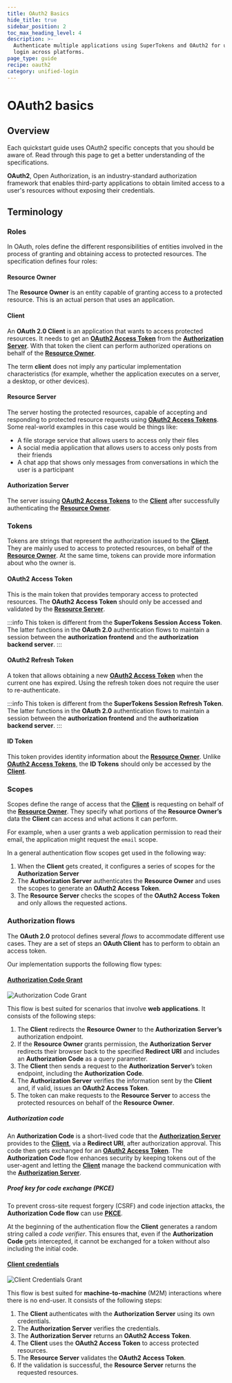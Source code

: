 ```yaml
---
title: OAuth2 Basics
hide_title: true
sidebar_position: 2
toc_max_heading_level: 4
description: >-
  Authenticate multiple applications using SuperTokens and OAuth2 for unified
  login across platforms.
page_type: guide
recipe: oauth2
category: unified-login
---
```



# OAuth2 basics

## Overview

Each quickstart guide uses OAuth2 specific concepts that you should be aware of.
Read through this page to get a better understanding of the specifications. 


**OAuth2**, Open Authorization, is an industry-standard authorization framework that enables third-party applications to obtain limited access to a user's resources without exposing their credentials.

## Terminology

### Roles

In OAuth, roles define the different responsibilities of entities involved in the process of granting and obtaining access to protected resources.
The specification defines four roles:

#### Resource Owner

The **Resource Owner** is an entity capable of granting access to a protected resource.
This is an actual person that uses an application.

#### Client

An **OAuth 2.0 Client** is an application that wants to access protected resources.
It needs to get an [**OAuth2 Access Token**](#oauth2-access-token) from the [**Authorization Server**](#authorization-server).
With that token the client can perform authorized operations on behalf of the [**Resource Owner**](#resource-owner).

The term **client** does not imply any particular implementation characteristics (for example, whether the application executes on a server, a desktop, or other devices).

#### Resource Server

The server hosting the protected resources, capable of accepting and responding to protected resource requests using [**OAuth2 Access Tokens**](#oauth2-access-token).
Some real-world examples in this case would be things like:
- A file storage service that allows users to access only their files
- A social media application that allows users to access only posts from their friends
- A chat app that shows only messages from conversations in which the user is a participant

#### Authorization Server

The server issuing [**OAuth2 Access Tokens**](#oauth2-access-token) to the [**Client**](#client) after successfully authenticating the [**Resource Owner**](#resource-owner).

### Tokens

Tokens are strings that represent the authorization issued to the [**Client**](#client).
They are mainly used to access to protected resources, on behalf of the [**Resource Owner**](#resource-owner).
At the same time, tokens can provide more information about who the owner is.

#### OAuth2 Access Token

This is the main token that provides temporary access to protected resources.
The **OAuth2 Access Token** should only be accessed and validated by the [**Resource Server**](#resource-server).

:::info
This token is different from the **SuperTokens Session Access Token**.
The latter functions in the **OAuth 2.0** authentication flows to maintain a session between the **authorization frontend** and the **authorization backend server**. 
:::

#### OAuth2 Refresh Token

A token that allows obtaining a new [**OAuth2 Access Token**](#oauth2-access-token) when the current one has expired.
Using the refresh token does not require the user to re-authenticate.

:::info
This token is different from the **SuperTokens Session Refresh Token**.
The latter functions in the **OAuth 2.0** authentication flows to maintain a session between the **authorization frontend** and the **authorization backend server**. 
:::

#### ID Token

This token provides identity information about the [**Resource Owner**](#resource-owner).
Unlike [**OAuth2 Access Tokens**](#oauth2-access-token), the **ID Tokens** should only be accessed by the [**Client**](#client).

### Scopes

Scopes define the range of access that the [**Client**](#client) is requesting on behalf of the [**Resource Owner**](#resource-owner).
They specify what portions of the **Resource Owner’s** data the **Client** can access and what actions it can perform.

For example, when a user grants a web application permission to read their email, the application might request the `email` scope.

In a general authentication flow scopes get used in the following way:
1. When the **Client** gets created, it configures a series of scopes for the **Authorization Server**
2. The **Authorization Server** authenticates the **Resource Owner** and uses the scopes to generate an **OAuth2 Access Token**.
3. The **Resource Server** checks the scopes of the **OAuth2 Access Token** and only allows the requested actions.

### Authorization flows

The **OAuth 2.0** protocol defines several *flows* to accommodate different use cases.
They are a set of steps an **OAuth Client** has to perform to obtain an access token.

Our implementation supports the following flow types:

#### [Authorization Code Grant](https://oauth.net/2/grant-types/authorization-code/)

<img src="/img/oauth/authorization-code-flow.png" alt="Authorization Code Grant"/>

This flow is best suited for scenarios that involve **web applications**.
It consists of the following steps:
1. The **Client** redirects the **Resource Owner** to the **Authorization Server’s** authorization endpoint.
2. If the **Resource Owner** grants permission, the **Authorization Server** redirects their browser back to the specified **Redirect URI** and includes an **Authorization Code** as a query parameter.
3. The **Client** then sends a request to the **Authorization Server**’s token endpoint, including the **Authorization Code**.
4. The **Authorization Server** verifies the information sent by the **Client** and, if valid, issues an **OAuth2 Access Token**.
5. The token can make requests to the **Resource Server** to access the protected resources on behalf of the **Resource Owner**.

##### Authorization code

An **Authorization Code** is a short-lived code that the [**Authorization Server**](#authorization-server) provides to the [**Client**](#client), via a **Redirect URI**, after authorization approval.
This code then gets exchanged for an [**OAuth2 Access Token**](#oauth2-access-token). 
The **Authorization Code** flow enhances security by keeping tokens out of the user-agent and letting the [**Client**](#client) manage the backend communication with the [**Authorization Server**](#authorization-server).

##### Proof key for code exchange (PKCE)

To prevent cross-site request forgery (CSRF) and code injection attacks, the **Authorization Code flow** can use [**PKCE**](https://oauth.net/2/pkce/).

At the beginning of the authentication flow the **Client** generates a random string called a *code verifier*.
This ensures that, even if the **Authorization Code** gets intercepted, it cannot be exchanged for a token without also including the initial code.

#### [Client credentials](https://oauth.net/2/grant-types/client-credentials/)

<img src="/img/oauth/client-credentials-flow.png" alt="Client Credentials Grant"/>

This flow is best suited for **machine-to-machine** (M2M) interactions where there is no end-user.
It consists of the following steps:
1. The **Client** authenticates with the **Authorization Server** using its own credentials.
2. The **Authorization Server** verifies the credentials. 
3. The **Authorization Server** returns an **OAuth2 Access Token**.
4. The **Client** uses the **OAuth2 Access Token** to access protected resources.
5. The **Resource Server** validates the **OAuth2 Access Token**.
6. If the validation is successful, the **Resource Server** returns the requested resources.
